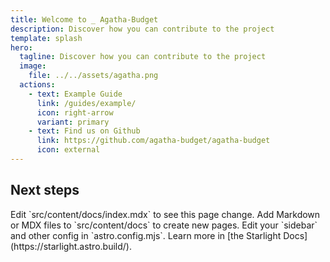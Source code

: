 ```yaml
---
title: Welcome to _ Agatha-Budget
description: Discover how you can contribute to the project
template: splash
hero:
  tagline: Discover how you can contribute to the project
  image:
    file: ../../assets/agatha.png
  actions:
    - text: Example Guide
      link: /guides/example/
      icon: right-arrow
      variant: primary
    - text: Find us on Github
      link: https://github.com/agatha-budget/agatha-budget
      icon: external
---
```



## Next steps

<CardGrid stagger>
    <Card title="How to self-host" icon="pencil">
        Edit `src/content/docs/index.mdx` to see this page change.
    </Card>
    <Card title="Add new content" icon="add-document">
        Add Markdown or MDX files to `src/content/docs` to create new pages.
    </Card>
    <Card title="Configure your site" icon="setting">
        Edit your `sidebar` and other config in `astro.config.mjs`.
    </Card>
    <Card title="Read the docs" icon="open-book">
        Learn more in [the Starlight Docs](https://starlight.astro.build/).
    </Card>
</CardGrid>

